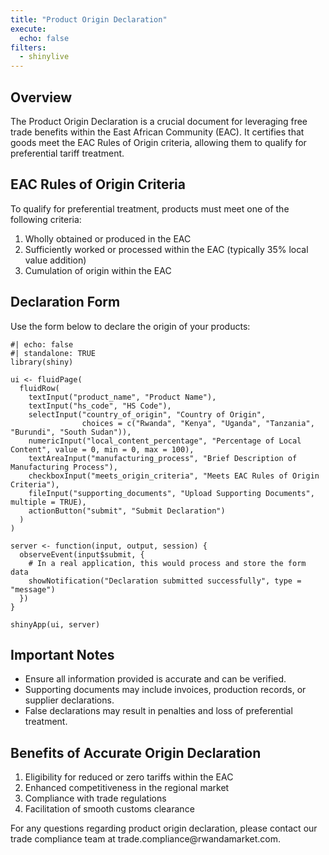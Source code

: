 ```yaml
---
title: "Product Origin Declaration"
execute: 
  echo: false
filters: 
  - shinylive
---
```


## Overview

The Product Origin Declaration is a crucial document for leveraging free trade benefits within the East African Community (EAC). It certifies that goods meet the EAC Rules of Origin criteria, allowing them to qualify for preferential tariff treatment.

## EAC Rules of Origin Criteria

To qualify for preferential treatment, products must meet one of the following criteria:

1. Wholly obtained or produced in the EAC
2. Sufficiently worked or processed within the EAC (typically 35% local value addition)
3. Cumulation of origin within the EAC

## Declaration Form

Use the form below to declare the origin of your products:

```shinylive-r
#| echo: false
#| standalone: TRUE
library(shiny)

ui <- fluidPage(
  fluidRow(
    textInput("product_name", "Product Name"),
    textInput("hs_code", "HS Code"),
    selectInput("country_of_origin", "Country of Origin", 
                choices = c("Rwanda", "Kenya", "Uganda", "Tanzania", "Burundi", "South Sudan")),
    numericInput("local_content_percentage", "Percentage of Local Content", value = 0, min = 0, max = 100),
    textAreaInput("manufacturing_process", "Brief Description of Manufacturing Process"),
    checkboxInput("meets_origin_criteria", "Meets EAC Rules of Origin Criteria"),
    fileInput("supporting_documents", "Upload Supporting Documents", multiple = TRUE),
    actionButton("submit", "Submit Declaration")
  )
)

server <- function(input, output, session) {
  observeEvent(input$submit, {
    # In a real application, this would process and store the form data
    showNotification("Declaration submitted successfully", type = "message")
  })
}

shinyApp(ui, server)
```

## Important Notes

- Ensure all information provided is accurate and can be verified.
- Supporting documents may include invoices, production records, or supplier declarations.
- False declarations may result in penalties and loss of preferential treatment.

## Benefits of Accurate Origin Declaration

1. Eligibility for reduced or zero tariffs within the EAC
2. Enhanced competitiveness in the regional market
3. Compliance with trade regulations
4. Facilitation of smooth customs clearance

For any questions regarding product origin declaration, please contact our trade compliance team at trade.compliance@rwandamarket.com.
